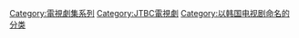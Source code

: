 [[Category:電視劇集系列|Category:電視劇集系列]]
[[Category:JTBC電視劇|Category:JTBC電視劇]]
[[Category:以韩国电视剧命名的分类|Category:以韩国电视剧命名的分类]]